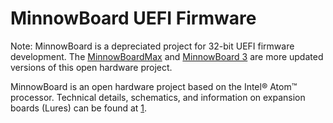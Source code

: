 = MinnowBoard UEFI Firmware =

Note: MinnowBoard is a depreciated project for 32-bit UEFI firmware development. The [[MinnowBoardMax]] and [[MinnowBoard 3]] are more updated versions of this open hardware project.

MinnowBoard is an open hardware project based on the Intel® Atom™ processor. Technical details, schematics, and information on expansion boards (Lures) can be found at [https://firmware.intel.com/projects/minnowboard-uefi-firmware].
